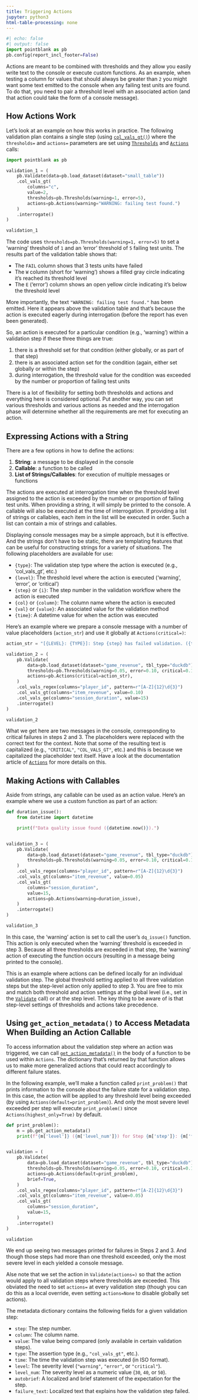 ```yaml
---
title: Triggering Actions
jupyter: python3
html-table-processing: none
---
```


```python
#| echo: false
#| output: false
import pointblank as pb
pb.config(report_incl_footer=False)
```

Actions are meant to be combined with thresholds and they allow you easily write text to the console
or execute custom functions. As an example, when testing a column for values that should always be
greater than `2` you might want some text emitted to the console when any failing test units are
found. To do that, you need to pair a threshold level with an associated action (and that action
could take the form of a console message).

## How Actions Work

Let's look at an example on how this works in practice. The following validation plan contains a
single step (using
[`col_vals_gt()`](https://posit-dev.github.io/pointblank/reference/Validate.col_vals_gt.html)) where
the `thresholds=` and `actions=` parameters are set using
[`Thresholds`](https://posit-dev.github.io/pointblank/reference/Thresholds.html) and
[`Actions`](https://posit-dev.github.io/pointblank/reference/Actions.html) calls:

```python
import pointblank as pb

validation_1 = (
    pb.Validate(data=pb.load_dataset(dataset="small_table"))
    .col_vals_gt(
        columns="c",
        value=2,
        thresholds=pb.Thresholds(warning=1, error=5),
        actions=pb.Actions(warning="WARNING: failing test found.")
    )
    .interrogate()
)

validation_1
```

The code uses `thresholds=pb.Thresholds(warning=1, error=5)` to set a 'warning' threshold of `1` and
an 'error' threshold of `5` failing test units. The results part of the validation table shows that:

- The `FAIL` column shows that 3 tests units have failed
- The `W` column (short for 'warning') shows a filled gray circle indicating it's reached its
threshold level
- The `E` ('error') column shows an open yellow circle indicating it's below the threshold
level

More importantly, the text `"WARNING: failing test found."` has been emitted. Here it appears above
the validation table and that's because the action is executed eagerly during interrogation
(before the report has even been generated).

So, an action is executed for a particular condition (e.g., 'warning') within a validation step if
these three things are true:

1. there is a threshold set for that condition (either globally, or as part of that step)
2. there is an associated action set for the condition (again, either set globally or within the
step)
3. during interrogation, the threshold value for the condition was exceeded by the number or
proportion of failing test units

There is a lot of flexibility for setting both thresholds and actions and everything here is
considered optional. Put another way, you can set various thresholds and various actions as needed
and the interrogation phase will determine whether all the requirements are met for executing
an action.

## Expressing Actions with a String

There are a few options in how to define the actions:

1. **String**: a message to be displayed in the console
2. **Callable**: a function to be called
3. **List of Strings/Callables**: for execution of multiple messages or functions

The actions are executed at interrogation time when the threshold level assigned to the action
is exceeded by the number or proportion of failing test units. When providing a string, it will
simply be printed to the console. A callable will also be executed at the time of interrogation.
If providing a list of strings or callables, each item in the list will be executed in order.
Such a list can contain a mix of strings and callables.

Displaying console messages may be a simple approach, but it is effective. And the strings don't
have to be static, there are templating features that can be useful for constructing strings for a
variety of situations. The following placeholders are available for use:

- `{type}`: The validation step type where the action is executed (e.g., ‘col_vals_gt’, etc.)
- `{level}`: The threshold level where the action is executed (‘warning’, ‘error’, or ‘critical’)
- `{step}` or `{i}`: The step number in the validation workflow where the action is executed
- `{col}` or `{column}`: The column name where the action is executed
- `{val}` or `{value}`: An associated value for the validation method
- `{time}`: A datetime value for when the action was executed

Here's an example where we prepare a console message with a number of value placeholders
(`action_str`) and use it globally at `Actions(critical=)`:

```python
action_str = "[{LEVEL}: {TYPE}]: Step {step} has failed validation. ({time})"

validation_2 = (
    pb.Validate(
        data=pb.load_dataset(dataset="game_revenue", tbl_type="duckdb"),
        thresholds=pb.Thresholds(warning=0.05, error=0.10, critical=0.15),
        actions=pb.Actions(critical=action_str),
    )
    .col_vals_regex(columns="player_id", pattern=r"[A-Z]{12}\d{3}")
    .col_vals_gt(columns="item_revenue", value=0.10)
    .col_vals_ge(columns="session_duration", value=15)
    .interrogate()
)

validation_2
```

What we get here are two messages in the console, corresponding to critical failures in steps 2 and
3. The placeholders were replaced with the correct text for the context. Note that some of the
resulting text is capitalized (e.g., `"CRITICAL"`, `"COL_VALS_GT"`, etc.) and this is because we
capitalized the placeholder text itself. Have a look at the documentation article of
[`Actions`](https://posit-dev.github.io/pointblank/reference/Actions.html) for more details on this.

## Making Actions with Callables

Aside from strings, any callable can be used as an action value. Here's an example where we use a
custom function as part of an action:

```python
def duration_issue():
    from datetime import datetime

    print(f"Data quality issue found ({datetime.now()}).")


validation_3 = (
    pb.Validate(
        data=pb.load_dataset(dataset="game_revenue", tbl_type="duckdb"),
        thresholds=pb.Thresholds(warning=0.05, error=0.10, critical=0.15),
    )
    .col_vals_regex(columns="player_id", pattern=r"[A-Z]{12}\d{3}")
    .col_vals_gt(columns="item_revenue", value=0.05)
    .col_vals_gt(
        columns="session_duration",
        value=15,
        actions=pb.Actions(warning=duration_issue),
    )
    .interrogate()
)

validation_3
```

In this case, the 'warning' action is set to call the user's `dq_issue()` function. This action is
only executed when the 'warning' threshold is exceeded in step 3. Because all three thresholds are
exceeded in that step, the 'warning' action of executing the function occurs (resulting in a
message being printed to the console).

This is an example where actions can be defined locally for an individual validation step. The
global threshold setting applied to all three validation steps but the step-level action only
applied to step 3. You are free to mix and match both threshold and action settings at the global
level (i.e., set in the [`Validate`](https://posit-dev.github.io/pointblank/reference/Validate.html)
call) or at the step level. The key thing to be aware of is that step-level settings of thresholds
and actions take precedence.

## Using `get_action_metadata()` to Access Metadata When Building an Action Callable

To access information about the validation step where an action was triggered, we can call
[`get_action_metadata()`](https://posit-dev.github.io/pointblank/reference/get_action_metadata.html)
in the body of a function to be used within `Actions`. The dictionary that's returned by that
function allows us to make more generalized actions that could react accordingly to different
failure states.

In the following example, we'll make a function called `print_problem()` that prints information to
the console about the failure state for a validation step. In this case, the action will be applied
to any threshold level being exceeded (by using `Actions(default=print_problem)`). And only the most
severe level exceeded per step will execute `print_problem()` since `Actions(highest_only=True)` by
default.

```python
def print_problem():
    m = pb.get_action_metadata()
    print(f"{m['level']} ({m['level_num']}) for Step {m['step']}: {m['failure_text']}")


validation = (
    pb.Validate(
        data=pb.load_dataset(dataset="game_revenue", tbl_type="duckdb"),
        thresholds=pb.Thresholds(warning=0.05, error=0.10, critical=0.15),
        actions=pb.Actions(default=print_problem),
        brief=True,
    )
    .col_vals_regex(columns="player_id", pattern=r"[A-Z]{12}\d{3}")
    .col_vals_gt(columns="item_revenue", value=0.05)
    .col_vals_gt(
        columns="session_duration",
        value=15,
    )
    .interrogate()
)

validation
```

We end up seeing two messages printed for failures in Steps 2 and 3. And though those steps had more
than one threshold exceeded, only the most severe level in each yielded a console message.

Alse note that we set the action in `Validate(actions=)` so that the action would apply to all
validation steps where thresholds are exceeded. This obviated the need to set `actions=` at every
validation step (though you can do this as a local override, even setting `actions=None` to disable
globally set actions).

The metadata dictionary contains the following fields for a given validation step:

- `step`: The step number.
- `column`: The column name.
- `value`: The value being compared (only available in certain validation steps).
- `type`: The assertion type (e.g., `"col_vals_gt"`, etc.).
- `time`: The time the validation step was executed (in ISO format).
- `level`: The severity level (`"warning"`, `"error"`, or `"critical"`).
- `level_num`: The severity level as a numeric value (`30`, `40`, or `50`).
- `autobrief`: A localized and brief statement of the expectation for the step.
- `failure_text`: Localized text that explains how the validation step failed.
